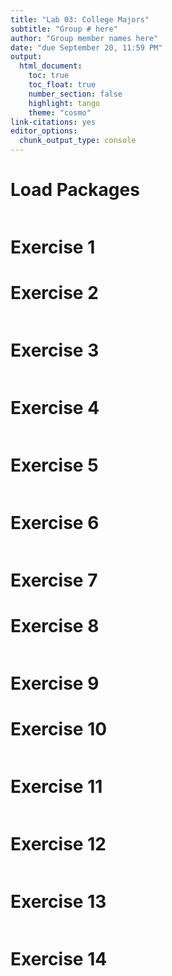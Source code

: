 ```yaml
---
title: "Lab 03: College Majors"
subtitle: "Group # here"
author: "Group member names here"
date: "due September 20, 11:59 PM"
output: 
  html_document:
    toc: true
    toc_float: true
    number_section: false
    highlight: tango
    theme: "cosmo"
link-citations: yes
editor_options: 
  chunk_output_type: console
---
```


# Load Packages

```r

``` 

# Exercise 1



# Exercise 2

```r
```

# Exercise 3

```r
```

# Exercise 4

```r
```

# Exercise 5

```r
```

# Exercise 6

```r
```

# Exercise 7



# Exercise 8

```r
```

# Exercise 9



# Exercise 10

```r
```


# Exercise 11

```r
```

# Exercise 12

```r
```

# Exercise 13

```r
```

# Exercise 14

